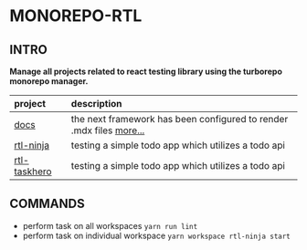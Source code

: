 
<Head>
  <title>MONOREPO-RTL</title>
</Head>

# MONOREPO-RTL

## INTRO

**Manage all projects related to react testing library using the turborepo monorepo manager.**

| project        | description                                                                   |
| :------------- | :---------------------------------------------------------------------------- |
| [docs]         | the next framework has been configured to render .mdx files [more...][how-to] |
| [rtl-ninja]    | testing a simple todo app which utilizes a todo api                           |
| [rtl-taskhero] | testing a simple todo app which utilizes a todo api                           |

[docs]: http://localhost:3000
[rtl-ninja]: http://localhost:3001
[rtl-taskhero]: http://localhost:3002
[how-to]: https://stackoverflow.com/questions/71864146/using-remark-and-rehype-plugins-with-mdx-in-next-js-with-next-mdx

## COMMANDS

- perform task on all workspaces `yarn run lint`
- perform task on individual workspace `yarn workspace rtl-ninja start`
